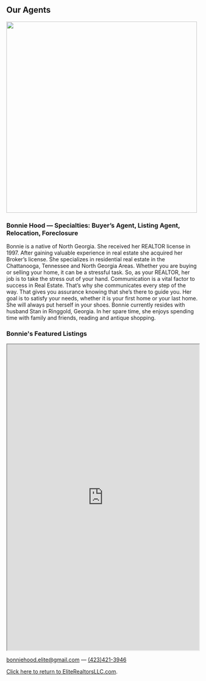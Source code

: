 <Container>

<h2>Our Agents</h2>

<img src="https://github.com/charles-hood/elite-realtors-llc/raw/master/content/images/bonniehood.jpg" width="500" height="500" />

<p style="text-align: center;">
<h3>Bonnie Hood &mdash; Specialties:  Buyer’s Agent, Listing Agent, Relocation, Foreclosure</h3>

Bonnie is a native of North Georgia.  She received her REALTOR license in 1997.  After gaining valuable experience in real estate she acquired her Broker’s license.  She specializes in residential real estate in the Chattanooga, Tennessee and North Georgia Areas.  Whether you are buying or selling your home, it can be a stressful task.  So, as your REALTOR, her job is to take the stress out of your hand.   Communication is a vital factor to success in Real Estate.  That’s why she communicates every step of the way.  That gives you assurance knowing that she’s there to guide you.  Her goal is to satisfy your needs, whether it is your first home or your last home.   She will always put herself in your shoes. 
Bonnie currently resides with husband Stan in Ringgold, Georgia.  In her spare time, she enjoys spending time with family and friends, reading and antique shopping.  

<h3>Bonnie's Featured Listings</h3>
<iframe src="https://www.flexmls.com/cgi-bin/mainmenu.cgi?cmd=srv+share/view.html&recid=394S3&blurb=Selected&bypass=Y&no_html_header=true" width="100%" height="800px"></iframe>
<p />
<a href="mailto:bonniehood.elite@gmail.com">bonniehood.elite@gmail.com</a>&nbsp;&mdash;&nbsp;<a href="tel:4234213946">(423)421-3946</a>
<p />

[Click here to return to EliteRealtorsLLC.com](https://eliterealtorsllc.com/).

</p>
</Container>
